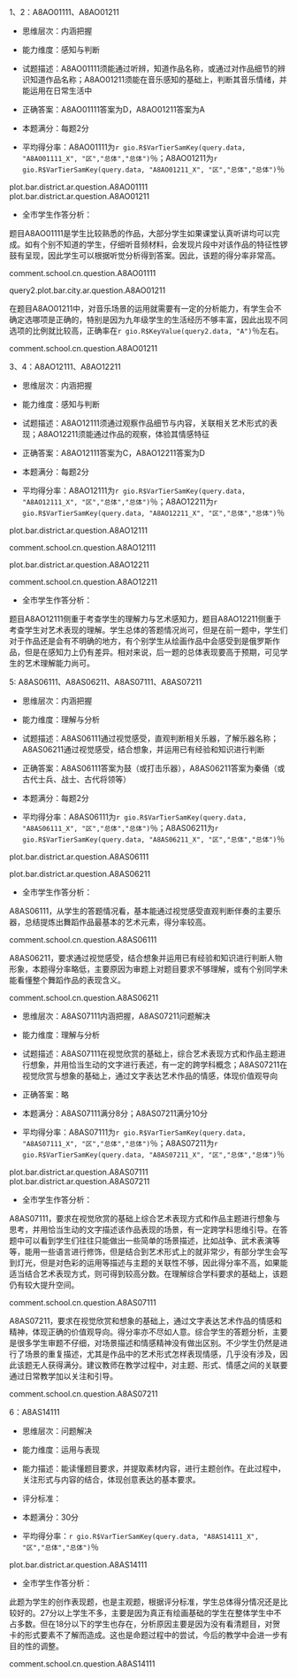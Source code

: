 <!-- chapter topic -->

\mytext

\begin{landscape}

\chapter{典型题目分析}

query.data.district.ar.pointrate.perspective


\section{感知与判断}

`r tab_name <- "学生在艺术素养“感知与判断”考查维度上的平均得分率（％）" `

表\ref{tab: `r tab_name`}呈现了学生在艺术素养“感知与判断”考查维度上的平均得分率。

\begin{itshape}
\mytable
\begin{longtable}{|c|c|p{6cm}|c|c|c|c|c|c|c|c|c|c|c|c|c|}
\caption{`r tab_name`} \label{tab: `r tab_name`} \\ \hline

内容领域 & 题目编码 & \makecell[c]{具体描述} & \makecell[c]{本\\市} & \makecell[c]{本\\区} & \makecell[c]{公\\办} & \makecell[c]{民\\办} & \makecell[c]{普通\\初中} & \makecell[c]{九年\\一贯} & \makecell[c]{完全\\中学} & \makecell[c]{新优\\质\\学校} & \makecell[c]{强校\\工程\\学校} & 男 & 女 & \makecell[c]{沪\\籍} & \makecell[c]{非\\沪\\籍} \\ \hline

\multirow{10}{*}{艺术形式} & A8AO01111 & 能通过听辨，知道作品名称，或通过对作品细节的辨识知道作品名称
table.district.ar.A8AO01111
\\ \cline{2-16}

 & A8AO02111 & 能通过听辨，判断乐器音色
 table.district.ar.A8AO02111
 \\ \cline{2-16}

& A8AO03111 & 能通过听辨判断器乐音色的民族属性
table.district.ar.A8AO03111
\\ \cline{2-16}

& A8AO08111 & 知道并判断中国画的基本分类
table.district.ar.A8AO08111
\\ \cline{2-16}

& A8AO08211 & 知道并判读文人画的主要特点，但可以结合视觉作品感知，通过对答案的分析解题
table.district.ar.A8AO08211
\\ \cline{2-16}

& A8AO09111 & 知道作品所属的艺术门类
table.district.ar.A8AO09111
\\ \cline{2-16}

& A8AO10111 & 判断作品表现形式，知道其主要特点
table.district.ar.A8AO10111
\\ \cline{2-16}

& A8AO11111 & 能知道视觉标识的名称与主要范围
table.district.ar.A8AO11111
\\ \cline{2-16}

& A8AO12111 & 通过观察作品细节与内容，关联相关艺术形式的表现
table.district.ar.A8AO12111
\\ \cline{2-16}

& A8AO13111 & 知道戏曲内容最基础的知识
table.district.ar.A8AO13111
\\ \cline{1-16}

艺术体验 & A8AO12211 & 能通过作品的观察，体验其情感特征
table.district.ar.A8AO12211
\\ \cline{1-16}

\multirow{2}{*}{艺术内容} & A8AO10211 & 能结合作品形式，判断其风格和情感
table.district.ar.A8AO10211
\\ \cline{2-16}

& A8AO01211 & 能在音乐感知的基础上，判断其音乐情绪，并能运用在日常生活中
table.district.ar.A8AO01211
\\ \cline{2-16}

& A8AO02211 & 能通过听辨感知音乐的情绪
table.district.ar.A8AO02211
\\ \cline{2-16}

& A8AO04111 & 能通过听觉和视觉的共同运用进行艺术门类的关联
table.district.ar.A8AO04111
\\ \cline{2-16}

& A8AO09211 & 通过对作品的感知，分析其造型特征，理解情感表现，并有一定跨学科知识呈现
table.district.ar.A8AO09211
\\ \cline{2-16}

& A8AO11211 & 能知道并理解视觉标识的内涵意义
table.district.ar.A8AO11211
\\ \cline{1-16}

\multirow{3}{*}{艺术风格}  & A8AO03211 & 能通过听辨，理解旋律线条表现，并通过具象性的旋律进行想象
table.district.ar.A8AO03211
\\ \cline{2-16}

& A8AO04211 & 知道作曲家与作品，或通过排除法进行思考
table.district.ar.A8AO04211
\\ \cline{2-16}

& A8AO13211 & 知道戏曲内容最基础的知识
table.district.ar.A8AO13211
\\ \cline{1-16}

\end{longtable}
\end{itshape}

\mytext
下面将结合“感知与判断”部分的典型题目做具体分析。

\end{landscape}

\questiontitle{典型题目}1、2：A8AO01111、A8AO01211

\begin{itshape}

聆听音乐片段，判断：

A8AO01111  

这首作品是（ \qquad ）

A.《春江花月夜》  \qquad\qquad   B.《小溪·江河·大海》

C.《沃尔塔瓦河》 \qquad\qquad   D.《丰收锣鼓》

A8AO01211

该乐曲适合运用（ \qquad ）

A. 欢庆场面  \qquad    B. 日常休闲  \qquad   C. 劳动助力  \qquad   D. 肃穆场景

\end{itshape}

- 思维层次：内涵把握

- 能力维度：感知与判断

- 试题描述：A8AO01111须能通过听辨，知道作品名称，或通过对作品细节的辨识知道作品名称；A8AO01211须能在音乐感知的基础上，判断其音乐情绪，并能运用在日常生活中

- 正确答案：A8AO01111答案为D，A8AO01211答案为A

- 本题满分：每题2分

- 平均得分率：A8AO01111为`r gio.R$VarTierSamKey(query.data, "A8AO01111_X", "区","总体","总体")`％；A8AO01211为`r gio.R$VarTierSamKey(query.data, "A8AO01211_X", "区","总体","总体")`％

plot.bar.district.ar.question.A8AO01111
plot.bar.district.ar.question.A8AO01211

- 全市学生作答分析：

题目A8AO01111是学生比较熟悉的作品，大部分学生如果课堂认真听讲均可以完成。如有个别不知道的学生，仔细听音频材料，会发现片段中对该作品的特征性锣鼓有呈现，因此学生可以根据听觉分析得到答案。因此，该题的得分率非常高。

comment.school.cn.question.A8AO01111

query2.plot.bar.city.ar.question.A8AO01211

在题目A8AO01211中，对音乐场景的运用就需要有一定的分析能力，有学生会不确定选哪项是正确的，特别是因为九年级学生的生活经历不够丰富，因此出现不同选项的比例就比较高，正确率在`r gio.R$KeyValue(query2.data, "A")`％左右。

comment.school.cn.question.A8AO01211

\questiontitle{典型题目}3、4：A8AO12111、A8AO12211

\begin{itshape}

观赏绘画作品，判断：

A8AO12111

选择与该作品所表现内容最吻合的歌曲是（ \qquad  ）

\begin{wrapfigure}{r}{0.5\textwidth}
  \begin{center}
    \includegraphics[width=0.45\textwidth]{ar_A8AO12111.png}
  \end{center}
\end{wrapfigure}

A.《军队进行曲》

B.《平静的海洋与幸福的航程》

C.《伏尔加船夫曲》

D.《莫斯科郊外的晚上》

A8AO12211

该绘画作品给你的感受是（ \qquad ）

A．轻松 \qquad\qquad  B.愉悦 \qquad\qquad  C.幽默 \qquad\qquad  D.沉重
\end{itshape}

- 思维层次：内涵把握

- 能力维度：感知与判断

- 试题描述：A8AO12111须通过观察作品细节与内容，关联相关艺术形式的表现；A8AO12211须能通过作品的观察，体验其情感特征

- 正确答案：A8AO12111答案为C，A8AO12211答案为D

- 本题满分：每题2分

- 平均得分率：A8AO12111为`r gio.R$VarTierSamKey(query.data, "A8AO12111_X", "区","总体","总体")`％；A8AO12211为`r gio.R$VarTierSamKey(query.data, "A8AO12211_X", "区","总体","总体")`％

plot.bar.district.ar.question.A8AO12111

comment.school.cn.question.A8AO12111

plot.bar.district.ar.question.A8AO12211

comment.school.cn.question.A8AO12211

- 全市学生作答分析：

题目A8AO12111侧重于考查学生的理解力与艺术感知力，题目A8AO12211侧重于考查学生对艺术表现的理解。学生总体的答题情况尚可，但是在前一题中，学生们对于作品还是会有不明确的地方，有个别学生从绘画作品中会感受到是俄罗斯作品，但是在感知力上仍有差异。相对来说，后一题的总体表现要高于预期，可见学生的艺术理解能力尚可。

\begin{landscape}
\section{理解与分析}

`r tab_name <- "学生在艺术素养“理解与分析”考查维度上的平均得分率（％）" `

表\ref{tab: `r tab_name`}呈现了学生在艺术素养“理解与分析”考查维度上的平均得分率。

\begin{itshape}
\mytable
\begin{longtable}{|c|c|p{6cm}|c|c|c|c|c|c|c|c|c|c|c|c|c|}
\caption{`r tab_name`} \label{tab: `r tab_name`} \\ \hline

考查维度 & 题目编码 & \makecell[c]{具体描述} & \makecell[c]{本\\市} & \makecell[c]{本\\区} & \makecell[c]{公\\办} & \makecell[c]{民\\办} & \makecell[c]{普通\\初中} & \makecell[c]{九年\\一贯} & \makecell[c]{完全\\中学} & \makecell[c]{新优\\质\\学校} & \makecell[c]{强校\\工程\\学校} & 男 & 女 & \makecell[c]{沪\\籍} & \makecell[c]{非\\沪\\籍} \\ \hline

\multirow{5}{*}{艺术形式} & A8AO05111 & 通过视觉，判断舞蹈形式
table.district.ar.A8AO05111
\\ \cline{2-16}

& A8AO05211 & 知道并判断舞蹈的分类
table.district.ar.A8AO05211
\\ \cline{2-16}

& A8AO05311 & 了解冷暖色调的主要关联和运用
table.district.ar.A8AO05311
\\ \cline{2-16}

& A8AO05411 & 知道雕塑的主要特点，并在艺术形式表现上做出关联
table.district.ar.A8AO05411
\\ \cline{2-16}

& A8AS06111 & 通过视觉感受，直观判断相关乐器，了解乐器名称
table.district.ar.A8AS06111
\\ \cline{1-16}

\multirow{3}{*}{\makecell[c]{艺术内容\\艺术体验}} & A8AS06211 & 通过视觉感受，结合想象，并运用已有经验和知识进行判断
table.district.ar.A8AS06211
\\ \cline{2-16}

& A8AS07111 & 在视觉欣赏的基础上，综合艺术表现方式和作品主题进行想象，并用恰当生动的文字进行表述，有一定的跨学科概念
table.district.ar.A8AS07111
\\ \cline{2-16}

& A8AS07211 & 在视觉欣赏与想象的基础上，通过文字表达艺术作品的情感，体现价值观导向
table.district.ar.A8AS07211
\\ \cline{1-16}

\end{longtable}
\end{itshape}

\mytext
下面将结合“理解与分析”部分的典型题目做具体分析。

\end{landscape}

\questiontitle{典型题目}5: A8AS06111、A8AS06211、A8AS07111、A8AS07211


\begin{itshape}

观赏视频，完成以下内容：

A8AS06111、A8AS06211

6．填空题

（1）舞蹈音乐的主奏乐器是 \uline{\qquad\qquad\qquad} 。

（2）舞蹈人物来源于\uline{\qquad\qquad\qquad} 形象。

\end{itshape}

- 思维层次：内涵把握

- 能力维度：理解与分析

- 试题描述：A8AS06111通过视觉感受，直观判断相关乐器，了解乐器名称；A8AS06211通过视觉感受，结合想象，并运用已有经验和知识进行判断

- 正确答案：A8AS06111答案为鼓（或打击乐器），A8AS06211答案为秦俑（或古代士兵、战士、古代将领等）

- 本题满分：每题2分


- 平均得分率：A8AS06111为`r gio.R$VarTierSamKey(query.data, "A8AS06111_X", "区","总体","总体")`％；A8AS06211为`r gio.R$VarTierSamKey(query.data, "A8AS06211_X", "区","总体","总体")`％

plot.bar.district.ar.question.A8AS06111

plot.bar.district.ar.question.A8AS06211

- 全市学生作答分析：

A8AS06111，从学生的答题情况看，基本能通过视觉感受直观判断伴奏的主要乐器，总结提炼出舞蹈作品最基本的艺术元素，得分率较高。

comment.school.cn.question.A8AS06111

A8AS06211，要求通过视觉感受，结合想象并运用已有经验和知识进行判断人物形象，本题得分率略低，主要原因为审题上对题目要求不够理解，或有个别同学未能看懂整个舞蹈作品的表现含义。

comment.school.cn.question.A8AS06211

\begin{itshape}

A8AS07111、A8AS07211

7．简答题：

（1）请简要描述该作品表现的场景。

（2）作品表现了怎样的情感和精神。

\end{itshape}

- 思维层次：A8AS07111内涵把握，A8AS07211问题解决

- 能力维度：理解与分析

- 试题描述：A8AS07111在视觉欣赏的基础上，综合艺术表现方式和作品主题进行想象，并用恰当生动的文字进行表述，有一定的跨学科概念；A8AS07211在视觉欣赏与想象的基础上，通过文字表达艺术作品的情感，体现价值观导向

- 正确答案：略

- 本题满分：A8AS07111满分8分；A8AS07211满分10分

- 平均得分率：A8AS07111为`r gio.R$VarTierSamKey(query.data, "A8AS07111_X", "区","总体","总体")`％；A8AS07211为`r gio.R$VarTierSamKey(query.data, "A8AS07211_X", "区","总体","总体")`％

plot.bar.district.ar.question.A8AS07111
plot.bar.district.ar.question.A8AS07211

- 全市学生作答分析：

A8AS07111，要求在视觉欣赏的基础上综合艺术表现方式和作品主题进行想象与思考，并用恰当生动的文字描述该作品表现的场景，有一定跨学科思维引导。在答题中可以看到学生们往往只能做出一些简单的场景描述，比如战争、武术表演等等，能用一些语言进行修饰，但是结合到艺术形式上的就非常少，有部分学生会写到灯光，但是对色彩的运用等描述与主题的关联性不够，因此得分率不高，如果能适当结合艺术表现方式，则可得到较高分数。在理解综合学科要求的基础上，该题仍有较大提升空间。

comment.school.cn.question.A8AS07111

A8AS07211，要求在视觉欣赏和想象的基础上，通过文字表达艺术作品的情感和精神，体现正确的价值观导向。得分率亦不尽如人意。综合学生的答题分析，主要是很多学生审题不仔细，对场景描述和情感精神没有做出区别。不少学生仍然是进行了场景的重复描述，尤其是作品中的艺术形式怎样表现情感，几乎没有涉及，因此该题无人获得满分。建议教师在教学过程中，对主题、形式、情感之间的关联要通过日常教学加以关注和引导。

comment.school.cn.question.A8AS07211


\begin{landscape}

\section{运用与表现}

`r tab_name <- "学生在艺术素养“运用与表现”考查维度上的平均得分率（％）" `

表\ref{tab: `r tab_name`}呈现了学生在艺术素养“运用与表现”考查维度上的平均得分率。

\begin{itshape}
\mytable
\begin{longtable}{|c|c|p{6cm}|c|c|c|c|c|c|c|c|c|c|c|c|c|}
\caption{`r tab_name`} \label{tab: `r tab_name`} \\ \hline

考查维度 & 题目编码 & \makecell[c]{具体描述} & \makecell[c]{本\\市} & \makecell[c]{本\\区} & \makecell[c]{公\\办} & \makecell[c]{民\\办} & \makecell[c]{普通\\初中} & \makecell[c]{九年\\一贯} & \makecell[c]{完全\\中学} & \makecell[c]{新优\\质\\学校} & \makecell[c]{强校\\工程\\学校} & 男 & 女 & \makecell[c]{沪\\籍} & \makecell[c]{非\\沪\\籍} \\ \hline

艺术创作 & A8AS14111 & 能读懂题目要求，并提取素材内容，进行主题创作。在此过程中，关注形式与内容的结合，体现创意表达的基本要求。
table.district.ar.A8AS14111
\\ \cline{1-16}

\end{longtable}
\end{itshape}

\mytext
下面将结合“运用与表现”部分的典型题目做具体分析。

\end{landscape}

\questiontitle{典型题目}6：A8AS14111

\begin{itshape}
春节是中国传统节日，每当这个时候，人们会穿新装、贴对联、挂年画，精心装饰居家环境，举办各种庆祝活动，辞旧迎新。

\includegraphics[width=0.98\textwidth]{ar_A8AS14111.png}

参考上图素材内容，设计一张贺卡，写上祝福寄给你最爱的人。要求如下：

（1）用黑色水笔进行创作。

（2）可选择图中1-2个形象，以此为基础进行创作。

（3）图文表达有内涵、有创意、有美感。
\end{itshape}

- 思维层次：问题解决

- 能力维度：运用与表现

- 能力描述：能读懂题目要求，并提取素材内容，进行主题创作。在此过程中，关注形式与内容的结合，体现创意表达的基本要求。

- 评分标准：

\begin{itshape}
\mytable
\begin{longtable}{|c|p{1.5cm}|p{3cm}|c|}
\hline

分级水平	& 评分建议  &	\makecell[c]{水平描述} &	画面例举 \\ \hline

基准水平	& 15分	    & 只有文字信息，无图像信息，无构图。 &  \\ \hline

水平1	   & 18分起	  & 有文字图像的信息，但信息不完整，图像过于简单，没有构图意识。	&  \makecell[c]{\includegraphics[width=0.45\textwidth]{ar_A8AS14111_1.png}} \\ \hline

水平2	 & 24分起	 & 图文表达较为清晰，有一定的表达内涵，图像较为生动，整体构图较为合适。	& \makecell[c]{\includegraphics[width=0.45\textwidth]{ar_A8AS14111_2.png}} \\ \cline{4-4}  

  &  &  & \makecell[c]{\includegraphics[width=0.45\textwidth]{ar_A8AS14111_3.png}} \\ \hline

水平3	& 27分以上，满分30分	& 图文并茂，画面有美感、创意表达较为生动。	 &  \makecell[c]{\includegraphics[width=0.45\textwidth]{ar_A8AS14111_4.png}} \\ \hline

\end{longtable}
\end{itshape}

- 本题满分：30分

- 平均得分率：`r gio.R$VarTierSamKey(query.data, "A8AS14111_X", "区","总体","总体")`％

plot.bar.district.ar.question.A8AS14111

- 全市学生作答分析：

此题为学生的创作表现题，也是主观题，根据评分标准，学生总体得分情况还是比较好的。27分以上学生不多，主要是因为真正有绘画基础的学生在整体学生中不占多数。但在18分以下的学生也存在，分析原因主要是因为没有看清题目，对贺卡的形式要素不了解而造成。这也是命题过程中的尝试，今后的教学中会进一步有目的性的调整。

comment.school.cn.question.A8AS14111

<!-- end of chapter topic -->
